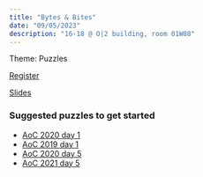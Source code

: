 ```yaml
---
title: "Bytes & Bites"
date: "09/05/2023"
description: "16-18 @ O|2 building, room 01W08"
---
```


Theme: Puzzles

[Register](https://vu-nl.libcal.com/calendar/universitylibrary/bytesbites)

[Slides](09_May_23_puzzles.pdf)

### Suggested puzzles to get started
- [AoC 2020 day 1](https://adventofcode.com/2020/day/1)
- [AoC 2019 day 1](https://adventofcode.com/2019/day/1)
- [AoC 2020 day 5](https://adventofcode.com/2020/day/5)
- [AoC 2021 day 5](https://adventofcode.com/2021/day/5)
